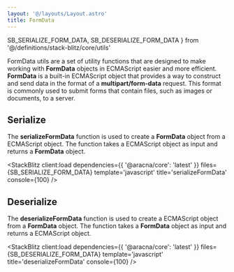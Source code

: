 ```yaml
---
layout: '@/layouts/Layout.astro'
title: FormData
---
```


  SB_SERIALIZE_FORM_DATA,
  SB_DESERIALIZE_FORM_DATA
} from '@/definitions/stack-blitz/core/utils'

FormData utils are a set of utility functions that are designed to make working with **FormData** objects in ECMAScript easier and more efficient. **FormData** is a built-in ECMAScript object that provides a way to construct and send data in the format of a **multipart/form-data** request. This format is commonly used to submit forms that contain files, such as images or documents, to a server.

## Serialize

The **serializeFormData** function is used to create a **FormData** object from a ECMAScript object. The function takes a ECMAScript object as input and returns a **FormData** object.

<StackBlitz
  client:load
  dependencies={{ '@aracna/core': 'latest' }}
  files={SB_SERIALIZE_FORM_DATA}
  template='javascript'
  title='serializeFormData'
  console={100}
/>

## Deserialize

The **deserializeFormData** function is used to create a ECMAScript object from a **FormData** object. The function takes a **FormData** object as input and returns a ECMAScript object.

<StackBlitz
  client:load
  dependencies={{ '@aracna/core': 'latest' }}
  files={SB_DESERIALIZE_FORM_DATA}
  template='javascript'
  title='deserializeFormData'
  console={100}
/>
